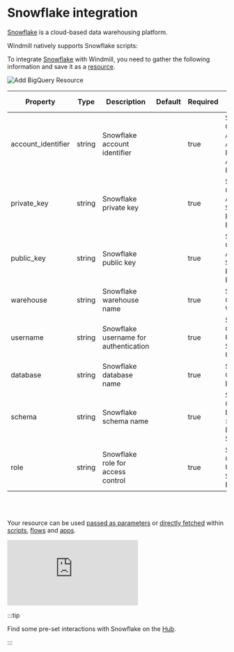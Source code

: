 
# Snowflake integration

[Snowflake](https://www.snowflake.com/en/) is a cloud-based data warehousing platform.

Windmill natively supports Snowflake scripts:

<div className="grid grid-cols-2 gap-6 mb-4">
	<DocCard
		title="SQL (PostgreSQL, MySQL, MS SQL, BigQuery, Snowflake) quickstart"
		description="Learn how to build your first script in PostgreSQL, MySQL, BigQuery, Snowflake."
		href="/docs/getting_started/scripts_quickstart/sql"
	/>
</div>

To integrate [Snowflake](https://www.snowflake.com/en/) with Windmill, you need to gather the following information and save it as a [resource](../core_concepts/3_resources_and_types/index.mdx).

![Add BigQuery Resource](../assets/integrations/add-snowflake.png.webp)

| Property           | Type   | Description                           | Default | Required | Where to Find                                                   |
| ------------------ | ------ | ------------------------------------- | ------- | -------- | --------------------------------------------------------------- |
| account_identifier | string | Snowflake account identifier          |         | true     | Snowflake Console > Account > Account Info > Account Identifier |
| private_key        | string | Snowflake private key                 |         | true     | Snowflake Console > Account > Security > RSA Key Pair           |
| public_key         | string | Snowflake public key                  |         | true     | Snowflake Console > Account > Security > RSA Key Pair           |
| warehouse          | string | Snowflake warehouse name              |         | true     | Snowflake Console > Warehouses                                  |
| username           | string | Snowflake username for authentication |         | true     | Snowflake Console > Users and Security > Users                  |
| database           | string | Snowflake database name               |         | true     | Snowflake Console > Databases                                   |
| schema             | string | Snowflake schema name                 |         | true     | Snowflake Console > Databases > [Your Database] > Schemas       |
| role               | string | Snowflake role for access control     |         | true     | Snowflake Console > Users and Security > Roles                  |

<br />
<br />

Your resource can be used [passed as parameters](../core_concepts/3_resources_and_types/index.mdx#passing-resources-as-parameters-to-scripts-preferred) or [directly fetched](../core_concepts/3_resources_and_types/index.mdx#fetching-them-from-within-a-script-by-using-the-wmill-client-in-the-respective-language) within [scripts](../script_editor/index.mdx), [flows](../flows/1_flow_editor.mdx) and [apps](../apps/0_app_editor/index.mdx).

<iframe
	style={{ aspectRatio: '16/9' }}
	src="https://www.youtube.com/embed/ggJQtzvqaqA"
	title="YouTube video player"
	frameBorder="0"
	allow="accelerometer; autoplay; clipboard-write; encrypted-media; gyroscope; picture-in-picture; web-share"
	allowFullScreen
	className="border-2 rounded-lg object-cover w-full dark:border-gray-800"
></iframe>

<br />

:::tip

Find some pre-set interactions with Snowflake on the [Hub](https://hub.windmill.dev/integrations/snowflake).

:::
